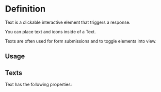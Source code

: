 

<Meta of={TextStories} />

# Definition

Text is a clickable interactive element that triggers a response.

You can place text and icons inside of a Text.

Texts are often used for form submissions and to toggle elements into view.

## Usage

## Texts

Text has the following properties:

<Canvas of={TextStories.Basic} />

<Controls />
